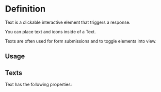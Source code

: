 

<Meta of={TextStories} />

# Definition

Text is a clickable interactive element that triggers a response.

You can place text and icons inside of a Text.

Texts are often used for form submissions and to toggle elements into view.

## Usage

## Texts

Text has the following properties:

<Canvas of={TextStories.Basic} />

<Controls />
